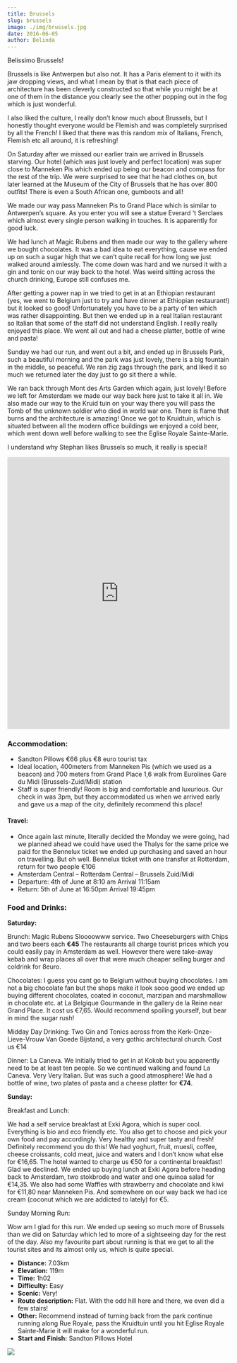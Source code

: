 ```yaml
---
title: Brussels
slug: brussels
image: ./img/brussels.jpg
date: 2016-06-05
author: Belinda
---
```


Belissimo Brussels!

Brussels is like Antwerpen but also not. It has a Paris element to it with its jaw dropping views, and what I mean by that is that each piece of architecture has been cleverly constructed so that while you might be at one of them in the distance you clearly see the other popping out in the fog which is just wonderful.

I also liked the culture, I really don’t know much about Brussels, but I honestly thought everyone would be Flemish and was completely surprised by all the French! I liked that there was this random mix of Italians, French, Flemish etc all around, it is refreshing!

On Saturday after we missed our earlier train we arrived in Brussels starving. Our hotel (which was just lovely and perfect location) was super close to Manneken Pis which ended up being our beacon and compass for the rest of the trip. We were surprised to see that he had clothes on, but later learned at the Museum of the City of Brussels that he has over 800 outfits! There is even a South African one, gumboots and all!

We made our way pass Manneken Pis to Grand Place which is similar to Antwerpen’s square. As you enter you will see a statue Everard ‘t Serclaes which almost every single person walking in touches. It is apparently for good luck.

We had lunch at Magic Rubens and then made our way to the gallery where we bought chocolates. It was a bad idea to eat everything, cause we ended up on such a sugar high that we can’t quite recall for how long we just walked around aimlessly. The come down was hard and we nursed it with a gin and tonic on our way back to the hotel. Was weird sitting across the church drinking, Europe still confuses me.

After getting a power nap in we tried to get in at an Ethiopian restaurant (yes, we went to Belgium just to try and have dinner at Ethiopian restaurant!) but it looked so good! Unfortunately you have to be a party of ten which was rather disappointing. But then we ended up in a real Italian restaurant so Italian that some of the staff did not understand English. I really really enjoyed this place. We went all out and had a cheese platter, bottle of wine and pasta!

Sunday we had our run, and went out a bit, and ended up in Brussels Park, such a beautiful morning and the park was just lovely, there is a big fountain in the middle, so peaceful. We ran zig zags through the park, and liked it so much we returned later the day just to go sit there a while.

We ran back through Mont des Arts Garden which again, just lovely! Before we left for Amsterdam we made our way back here just to take it all in. We also made our way to the Kruid tuin on your way there you will pass the Tomb of the unknown soldier who died in world war one. There is flame that burns and the architecture is amazing! Once we got to Kruidtuin, which is situated between all the modern office buildings we enjoyed a cold beer, which went down well before walking to see the Eglise Royale Sainte-Marie.

I understand why Stephan likes Brussels so much, it really is special!

<div className="post-video">
  <iframe
    width="100%"
    height="615"
    src="https://www.youtube.com/embed/ObBK8GriHAg"
    frameborder="0"
    allow="accelerometer; autoplay; encrypted-media; gyroscope; picture-in-picture"
    allowfullscreen
  ></iframe>
</div>

### Accommodation:

- Sandton Pillows €66 plus €8 euro tourist tax
- Ideal location, 400meters from Manneken Pis (which we used as a beacon) and 700 meters from Grand Place
  1,6 walk from Eurolines Gare du Midi (Brussels-Zuid/Midi) station
- Staff is super friendly! Room is big and comfortable and luxurious. Our check in was 3pm, but they accommodated us when we arrived early and gave us a map of the city, definitely recommend this place!

#### Travel:

- Once again last minute, literally decided the Monday we were going, had we planned ahead we could have used the Thalys for the same price we paid for the Bennelux ticket we ended up purchasing and saved an hour on travelling. But oh well.
  Bennelux ticket with one transfer at Rotterdam, return for two people €106
- Amsterdam Central – Rotterdam Central – Brussels Zuid/Midi
- Departure: 4th of June at 8:10 am Arrival 11:15am
- Return: 5th of June at 16:50pm Arrival 19:45pm

### Food and Drinks:

**Saturday:**

Brunch:
Magic Rubens
Sloooowww service.
Two Cheeseburgers with Chips and two beers each **€45**
The restaurants all charge tourist prices which you could easily pay in Amsterdam as well.
However there were take-away kebab and wrap places all over that were much cheaper selling burger and coldrink for 8euro.

Chocolates:
I guess you cant go to Belgium without buying chocolates. I am not a big chocolate fan but the shops make it look sooo good we ended up buying different chocolates, coated in coconut, marzipan and marshmallow in chocolate etc. at La Belgique Gourmande in the gallery de la Reine near Grand Place.
It cost us €7,65.
Would recommend spoiling yourself, but bear in mind the sugar rush!

Midday Day Drinking:
Two Gin and Tonics across from the Kerk-Onze-Lieve-Vrouw Van Goede Bijstand, a very gothic architectural church. Cost us €14

Dinner:
La Caneva.
We initially tried to get in at Kokob but you apparently need to be at least ten people.
So we continued walking and found La Caneva.
Very Very Italian. But was such a good atmosphere!
We had a bottle of wine, two plates of pasta and a cheese platter for **€74**.

**Sunday:**

Breakfast and Lunch:

We had a self service breakfast at Exki Agora, which is super cool. Everything is bio and eco friendly etc. You also get to choose and pick your own food and pay accordingly. Very healthy and super tasty and fresh! Definitely recommend you do this!
We had yoghurt, fruit, muesli, coffee, cheese croissants, cold meat, juice and waters and I don’t know what else for €16,65. The hotel wanted to charge us €50 for a continental breakfast! Glad we declined.
We ended up buying lunch at Exki Agora before heading back to Amsterdam, two stokbrode and water and one quinoa salad for €14,35.
We also had some Waffles with strawberry and chocolate and kiwi for €11,80 near Manneken Pis. And somewhere on our way back we had ice cream (coconut which we are addicted to lately) for €5.

Sunday Morning Run:

Wow am I glad for this run. We ended up seeing so much more of Brussels than we did on Saturday which led to more of a sightseeing day for the rest of the day. Also my favourite part about running is that we get to all the tourist sites and its almost only us, which is quite special.

- **Distance:** 7.03km
- **Elevation:** 119m
- **Time:** 1h02
- **Difficulty:** Easy
- **Scenic:** Very!
- **Route description:** Flat. With the odd hill here and there, we even did a few stairs!
- **Other:** Recommend instead of turning back from the park continue running along Rue Royale, pass the Kruidtuin until you hit Eglise Royale Sainte-Marie it will make for a wonderful run.
- **Start and Finish:** Sandton Pillows Hotel

<div className="post-image">

![](./img/route.jpg)

</div>
